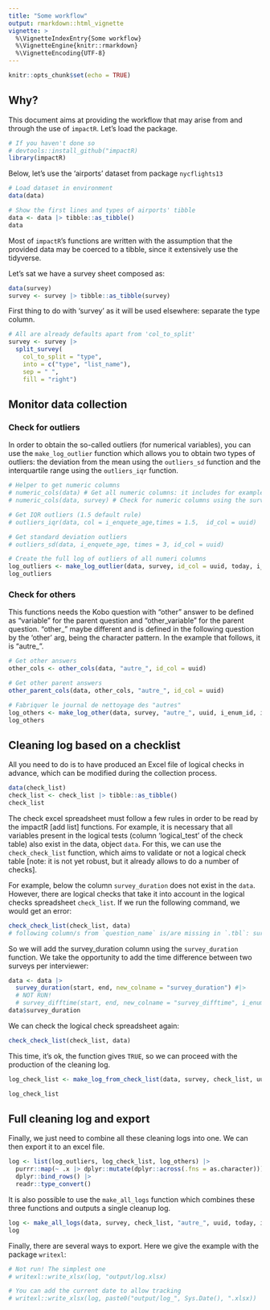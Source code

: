 ```yaml
---
title: "Some workflow"
output: rmarkdown::html_vignette
vignette: >
  %\VignetteIndexEntry{Some workflow}
  %\VignetteEngine{knitr::rmarkdown}
  %\VignetteEncoding{UTF-8}
---
```


```r
knitr::opts_chunk$set(echo = TRUE)
```

## Why?

This document aims at providing the workflow that may arise from and through the use of `impactR`. Let's load the package.
```r
# If you haven't done so 
# devtools::install_github("impactR)
library(impactR)
```



Below, let's use the 'airports' dataset from package `nycflights13`
```r
# Load dataset in environment
data(data)

# Show the first lines and types of airports' tibble
data <- data |> tibble::as_tibble()
data
```

Most of `impactR`'s functions are written with the assumption that the provided data may be coerced to a tibble, since it extensively use the tidyverse.

Let's sat we have a survey sheet composed as: 
```r
data(survey)
survey <- survey |> tibble::as_tibble(survey)
```

First thing to do with 'survey' as it will be used elsewhere: separate the type column.
```r
# All are already defaults apart from 'col_to_split'
survey <- survey |>  
  split_survey(
    col_to_split = "type",
    into = c("type", "list_name"),
    sep = " ",
    fill = "right")
```



## Monitor data collection

### Check for outliers

In order to obtain the so-called outliers (for numerical variables), you can use the `make_log_outlier` function which allows you to obtain two types of outliers: the deviation from the mean using the `outliers_sd` function and the interquartile range using the `outliers_iqr` function.

```r
# Helper to get numeric columns
# numeric_cols(data) # Get all numeric columns: it includes for example numeric enumerator ids or gps locations
# numeric_cols(data, survey) # Check for numeric columns using the survey sheet.

# Get IQR outliers (1.5 default rule)
# outliers_iqr(data, col = i_enquete_age,times = 1.5,  id_col = uuid)  # id_col is usually uuid with Kobo

# Get standard deviation outliers
# outliers_sd(data, i_enquete_age, times = 3, id_col = uuid)

# Create the full log of outliers of all numeri columns
log_outliers <- make_log_outlier(data, survey, id_col = uuid, today, i_enum_id, i_zad)
log_outliers
```


### Check for others

This functions needs the Kobo question with "other" answer to be defined as "variable" for the parent question and "other_variable" for the parent question. "other_" maybe different and is defined in the following question by the 'other' arg, being the character pattern. In the example that follows, it is "autre_".

```r
# Get other answers
other_cols <- other_cols(data, "autre_", id_col = uuid)

# Get other parent answers
other_parent_cols(data, other_cols, "autre_", id_col = uuid)

# Fabriquer le journal de nettoyage des "autres"
log_others <- make_log_other(data, survey, "autre_", uuid, i_enum_id, i_zad) 
log_others
```


## Cleaning log based on a checklist

All you need to do is to have produced an Excel file of logical checks in advance, which can be modified during the collection process.

```r
data(check_list)
check_list <- check_list |> tibble::as_tibble()
check_list
```

The check excel spreadsheet must follow a few rules in order to be read by the impactR [add list] functions. For example, it is necessary that all variables present in the logical tests (column 'logical_test' of the check table) also exist in the data, object `data`. For this, we can use the `check_check_list` function, which aims to validate or not a logical check table [note: it is not yet robust, but it already allows to do a number of checks].

For example, below the column `survey_duration` does not exist in the `data`. However, there are logical checks that take it into account in the logical checks spreadsheet `check_list`. If we run the following command, we would get an error:
```r
check_check_list(check_list, data)
# following column/s from `question_name` is/are missing in `.tbl`: survey_duration, survey_duration, survey_duration
```

So we will add the survey_duration column using the `survey_duration` function. We take the opportunity to add the time difference between two surveys per interviewer:
```r
data <- data |> 
  survey_duration(start, end, new_colname = "survey_duration") #|>
  # NOT RUN!
  # survey_difftime(start, end, new_colname = "survey_difftime", i_enum_id)
data$survey_duration
```

We can check the logical check spreadsheet again:
```r
check_check_list(check_list, data)
```

This time, it's ok, the function gives `TRUE`, so we can proceed with the production of the cleaning log.
```r
log_check_list <- make_log_from_check_list(data, survey, check_list, uuid, today, i_enum_id, i_zad)

log_check_list
```



## Full cleaning log and export


Finally, we just need to combine all these cleaning logs into one. We can then export it to an excel file.
```r
log <- list(log_outliers, log_check_list, log_others) |> 
  purrr::map(~ .x |> dplyr::mutate(dplyr::across(.fns = as.character))) |> 
  dplyr::bind_rows() |> 
  readr::type_convert()
```
It is also possible to use the `make_all_logs` function which combines these three functions and outputs a single cleanup log.
```r
log <- make_all_logs(data, survey, check_list, "autre_", uuid, today, i_enum_id, i_zad)
log
```

Finally, there are several ways to export. Here we give the example with the package `writexl`:
```r
# Not run! The simplest one
# writexl::write_xlsx(log, "output/log.xlsx)

# You can add the current date to allow tracking
# writexl::write_xlsx(log, paste0("output/log_", Sys.Date(), ".xlsx))
```
